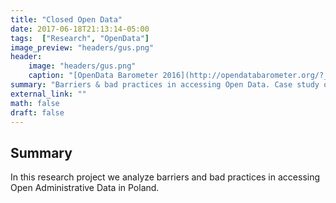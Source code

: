 ```yaml
---
title: "Closed Open Data"
date: 2017-06-18T21:13:14-05:00
tags:  ["Research", "OpenData"]
image_preview: "headers/gus.png"
header: 
    image: "headers/gus.png"
    caption: "[OpenData Barometer 2016](http://opendatabarometer.org/?_year=2016&indicator=ODB)"
summary: "Barriers & bad practices in accessing Open Data. Case study of Poland."
external_link: ""
math: false
draft: false
---
```


## Summary
In this research project we analyze barriers and bad practices in accessing Open Administrative Data in Poland. 



